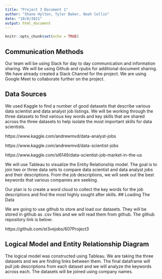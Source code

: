 ```yaml
---
title: "Project 3 Document 1"
author: "Shane Hylton, Tyler Baker, Noah Collin"
date: "10/8/2021"
output: html_document
---
```


```r
knitr::opts_chunk$set(echo = TRUE)
```

## Communication Methods

Our team will be using Slack for day to day communication and information sharing. We will be using Github and rpubs for additional document sharing. We have already created a Slack Channel for the project. We are using Google Meet to collaborate further on the project.

## Data Sources

We used Kaggle to find a number of good datasets that describe various data scientist and data analyst job listings. We will be working through the three datasets to find various key words and key skills that are shared across the three datasets to help isolate the most important skills for data scientists. 

https://www.kaggle.com/andrewmvd/data-analyst-jobs

https://www.kaggle.com/andrewmvd/data-scientist-jobs

https://www.kaggle.com/sl6149/data-scientist-job-market-in-the-us

We will use Tableau to visualize the Entity Relationship model. The goal is to join two or three data sets to compare data scientist and data analyst jobs and their descriptions. From the job descriptions, we will seek out the best keywords that various companies are seeking. 

Our plan is to create a word cloud to collect the key words for the job descriptions and find the most highly sought after skills. 
## Loading The Data

We are going to use github to store and load our datasets. They will be stored in github as .csv files and we will read them from github.
The github repository link is below:

https://github.com/st3vejobs/607Project3

## Logical Model and Entity Relationship Diagram

The logical model was constructed using Tableau. We are taking the three datasets and we are finding links between them. The final dataframe will pull job descriptions from each dataset and we will analyze the keywords across each. The datasets will be joined using company names. 






